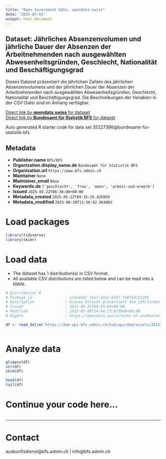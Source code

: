 ```yaml
---
title: "Open Government Data, opendata.swiss"
date: "2025-07-01"
output: html_document
---
```


## Dataset: Jährliches Absenzenvolumen und jährliche Dauer der Absenzen der Arbeitnehmenden nach ausgewählten Abwesenheitsgründen, Geschlecht, Nationalität und Beschäftigungsgrad

Dieses Dataset präsentiert die jährlichen Zahlen des jährlichen Absenzenvolumens und der jährlichen Dauer der Absenzen der Arbeitnehmenden nach ausgewählten Abwesenheitsgründen, Geschlecht, Nationalität und Beschäftigungsgrad. Die Beschreibungen der Variablen in der CSV-Datei sind im Anhang verfügbar.

[Direct link by **opendata.swiss** for dataset](https://opendata.swiss/de/dataset/jahrliches-absenzenvolumen-und-jahrliche-dauer-der-absenzen-der-arbeitnehmenden-nach-ausgewahlt1)<br>
[Direct link by **Bundesamt für Statistik BFS** for dataset](https://www.bfs.admin.ch/asset/de/ts-x-03.02.03.02.01)

Auto generated R starter code for data set 35227396@bundesamt-fur-statistik-bfs.

## Metadata

- **Publisher.name** `BFS/OFS`
- **Organization.display_name.de** `Bundesamt für Statistik BFS`
- **Organization.url** `https://www.bfs.admin.ch`
- **Maintainer** `None`
- **Maintainer_email** `None`
- **Keywords.de** `['geschlecht', 'frau', 'mann', 'arbeit-und-erwerb']`
- **Issued** `2025-05-22T06:30:00+00:00`
- **Metadata_created** `2025-05-22T09:35:29.426959`
- **Metadata_modified** `2025-06-30T11:56:42.964082`


# Load packages

```r

library(tidyverse)
library(skimr)

```

# Load data

-   The dataset has 1 distribution(s) in CSV format.
-   All available CSV distributions are listed below and can be read into a tibble.

```r

# Distribution 0
# Package_id               : a14e446f-fba7-4da7-9187-fd9734c22299
# Description              : Dieses Dataset präsentiert die jährlichen Zahlen des jährlichen Absenzenvolumens und der jährlichen Dauer der Absenzen der Arbeitnehmenden nach ausgewählten Abwesenheitsgründen, Geschlecht, Nationalität und Beschäftigungsgrad. Die Beschreibungen der Variablen in der CSV-Datei sind im Anhang verfügbar.
# Issued                   : 2025-05-22T06:30:00+00:00
# Modified                 : 2025-05-09T14:44:23.873000+00:00
# Rights                   : https://opendata.swiss/terms-of-use#terms_by_ask

df <- read_delim('https://dam-api.bfs.admin.ch/hub/api/dam/assets/35227401/master')



```

# Analyze data

```r

glimpse(df)
str(df)
skim(df)

head(df)
tail(df)

```

# Continue your code here...

```r

```

------------------------------------------------------------------------

# Contact

auskunftsdienst@bfs.admin.ch | info@bfs.admin.ch
